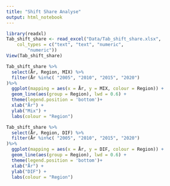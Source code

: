 ```yaml
---
title: "Shift Share Analyse"
output: html_notebook
---
```


```r
library(readxl)
Tab_shift_share <- read_excel("Data/Tab_shift_share.xlsx", 
    col_types = c("text", "text", "numeric", 
        "numeric"))
View(Tab_shift_share)
```

```r
Tab_shift_share %>%
  select(År, Region, MIX) %>%
  filter(År %in%c( "2005", "2010", "2015", "2020")
)%>%
  ggplot(mapping = aes(x = År, y = MIX, colour = Region)) +
  geom_line(aes(group = Region), lwd = 0.6) +
  theme(legend.position = 'bottom')+
  xlab("År") +
  ylab("Mix") +
  labs(colour = "Region")
```

```r
Tab_shift_share %>%
  select(År, Region, DIF) %>%
  filter(År %in%c( "2005", "2010", "2015", "2020")
)%>%
  ggplot(mapping = aes(x = År, y = DIF, colour = Region)) +
  geom_line(aes(group = Region), lwd = 0.6) +
  theme(legend.position = 'bottom')+
  xlab("År") +
  ylab("DIF") +
  labs(colour = "Region")
```





